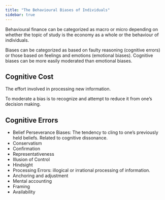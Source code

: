 ```yaml
---
title: "The Behavioural Biases of Individuals"
sidebar: true
---
```


Behavioural finance can be categorized as macro or micro depending on whether the topic of study is the economy as a whole or the behaviour of individuals.

Biases can be categorized as based on faulty reasoning (cognitive errors) or those based on feelings and emotions (emotional biases). Cognitive biases can be more easily moderated than emotional biases.

::: callout-note
## Cognitive Cost

The effort involved in processing new information.
:::

To moderate a bias is to recognize and attempt to reduce it from one's decision making.

## Cognitive Errors

-   Belief Perseverance Biases: The tendency to cling to one's previously held beliefs. Related to cognitive dissonance.
-   Conservatism
-   Confirmation
-   Representativeness
-   Illusion of Control
-   Hindsight
-   Processing Errors: illogical or irrational processing of information.
-   Anchoring and adjustment
-   Mental accounting
-   Framing
-   Availability

